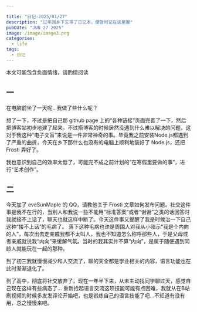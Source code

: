 ```yaml
---

title: "日记-2025/01/27"
description: "过年回乡下忘带了日记本，便暂时记在这里罢"
pubDate: "JUN 27 2025"
image: /image/image3.png
categories:
  - life
tags:
  - 日记
---
```



<Info>本文可能包含负面情绪，请酌情阅读</Info>

## 一

在电脑前坐了一天呢...我做了些什么呢？

想了一下，不过是把自己那 github page 上的“各种链接”页面完善了一下，然后把博客站初步地建了起来。不过搭博客的时候居然没遇到什么难以解决的问题，这对于我这种“电子文盲”来说是一件非常神奇的事。毕竟我之前安装Node.js都遇到了严重的曲折，今天在乡下那什么也没有的电脑上顺利地装好了 Node.js，还把 Frosti 弄好了。

我也意识到自己的效率太低了，可能完不成之前计划的“在寒假里要做的事”，进行“艺术创作”。

## 二

今天加了 eveSunMaple 的 QQ，请教他关于 Frosti 文章如何发布问题。社交这件事是我不在行的，当别人和我说一些不能用“标准答案”或者“谢谢”之类的话回答时我就接不上话了，聊天也就这样中断了。今天这件事又提醒了我是时候治一下自己这种“接不上话”的毛病了。
<Collapse title="包含负面情绪，已折叠">
落下这种毛病也许是周围人对我从小暗示“我是个内向的人”，每次出去走亲戚我都不太叫人，我也不知道怎么称呼那些人，于是父母或者亲戚就说我“内向”来缓解气氛。当时的我其实并不算“内向”，是属于随便遇到同龄人就能玩在一起的那种。

到了初三我就慢慢减少和人交流了，聊的天全都是学业相关的内容，语言功能也在此时渐渐退化了。

到了高中，彻底将社交放弃了，现在一年半下来，从未主动找同学聊过天，感觉自己现在这样有些病态了...
</Collapse>
重新拾起语言交流这项技能可能有点困难，我就从在B站刷视频的时候多发发评论开始吧，也是锻炼自己的语言技能了吧...不知道有没有用，总之慢慢来吧。
